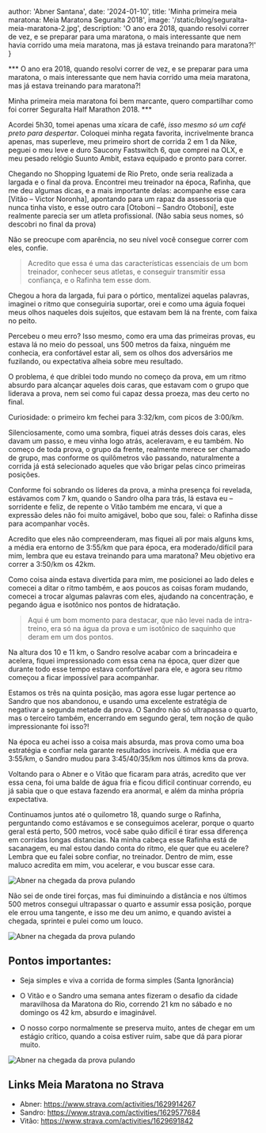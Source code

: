 
  author: 'Abner Santana',
  date: '2024-01-10',
  title: 'Minha primeira meia maratona: Meia Maratona Seguralta 2018',
  image: '/static/blog/seguralta-meia-maratona-2.jpg',
  description: 'O ano era 2018, quando resolvi correr de vez, e se preparar para uma maratona, o mais interessante que nem havia corrido uma meia maratona, mas já estava treinando para maratona?!'
}


*** O ano era 2018, quando resolvi correr de vez, e se preparar para uma maratona, o mais interessante que nem havia corrido uma meia maratona, mas já estava treinando para maratona?!

Minha primeira meia maratona foi bem marcante, quero compartilhar como foi correr Seguralta Half Marathon 2018. ***


Acordei 5h30, tomei apenas uma xícara de café, *isso mesmo só um café preto para despertar*. Coloquei minha regata favorita, incrivelmente branca apenas, mas superleve, meu primeiro short de corrida 2 em 1 da Nike, peguei o meu leve e duro Saucony Fastswitch 6, que comprei na OLX, e meu pesado relógio Suunto Ambit, estava equipado e pronto para correr.

Chegando no Shopping Iguatemi de Rio Preto, onde seria realizada a largada e o final da prova. Encontrei meu treinador na época, Rafinha, que me deu algumas dicas, e a mais importante delas: acompanhe esse cara [Vitão – Victor Noronha], apontando para um rapaz da assessoria que nunca tinha visto, e esse outro cara [Otoboni – Sandro Otoboni], este realmente parecia ser um atleta profissional. (Não sabia seus nomes, só descobri no final da prova)

Não se preocupe com aparência, no seu nível você consegue correr com eles, confie.


>Acredito que essa é uma das características essenciais de um bom treinador, conhecer seus atletas, e conseguir transmitir essa confiança, e o Rafinha tem esse dom.


Chegou a hora da largada, fui para o pórtico, mentalizei aquelas palavras, imaginei o ritmo que conseguiria suportar, orei e como uma águia foquei meus olhos naqueles dois sujeitos, que estavam bem lá na frente, com faixa no peito.

Percebeu o meu erro? Isso mesmo, como era uma das primeiras provas, eu estava lá no meio do pessoal, uns 500 metros da faixa, ninguém me conhecia, era confortável estar ali, sem os olhos dos adversários me fuzilando, ou expectativa alheia sobre meu resultado.

O problema, é que driblei todo mundo no começo da prova, em um ritmo absurdo para alcançar aqueles dois caras, que estavam com o grupo que liderava a prova, nem sei como fui capaz dessa proeza, mas deu certo no final. 

Curiosidade: o primeiro km fechei para 3:32/km, com picos de 3:00/km.


Silenciosamente, como uma sombra, fiquei atrás desses dois caras, eles davam um passo, e meu vinha logo atrás, aceleravam, e eu também. No começo de toda prova, o grupo da frente, realmente merece ser chamado de grupo, mas conforme os quilômetros vão passando, naturalmente a corrida já está selecionado aqueles que vão brigar pelas cinco primeiras posições.


Conforme foi sobrando os líderes da prova, a minha presença foi revelada, estávamos com 7 km, quando o Sandro olha para trás, lá estava eu – sorridente e feliz, de repente o Vitão também me encara, vi que a expressão deles não foi muito amigável, bobo que sou, falei: o Rafinha disse para acompanhar vocês.

Acredito que eles não compreenderam, mas fiquei ali por mais alguns kms, a média era entorno de 3:55/km que para época, era moderado/difícil para mim, lembra que eu estava treinando para uma maratona? Meu objetivo era correr a 3:50/km os 42km. 

Como coisa ainda estava divertida para mim, me posicionei ao lado deles e comecei a ditar o ritmo também, e aos poucos as coisas foram mudando, comecei a trocar algumas palavras com eles, ajudando na concentração, e pegando água e isotônico nos pontos de hidratação.


>Aqui é um bom momento para destacar, que não levei nada de intra-treino, era só na água da prova e um isotônico de saquinho que deram em um dos pontos.


Na altura dos 10 e 11 km, o Sandro resolve acabar com a brincadeira e acelera, fiquei impressionado com essa cena na época, quer dizer que durante todo esse tempo estava confortável para ele, e agora seu ritmo começou a ficar impossível para acompanhar.

Estamos os três na quinta posição, mas agora esse lugar pertence ao Sandro que nos abandonou, e usando uma excelente estratégia de negativar a segunda metade da prova. O Sandro não só ultrapassa o quarto, mas o terceiro também, encerrando em segundo geral, tem noção de quão impressionante foi isso?!

Na época eu achei isso a coisa mais absurda, mas prova como uma boa estratégia e confiar nela garante resultados incríveis. A média que era 3:55/km, o Sandro mudou para 3:45/40/35/km nos últimos kms da prova.

Voltando para o Abner e o Vitão que ficaram para atrás, acredito que ver essa cena, foi uma balde de água fria e ficou difícil continuar correndo, eu já sabia que o que estava fazendo era anormal, e além da minha própria expectativa.

Continuamos juntos até o quilometro 18, quando surge o Rafinha, perguntando como estávamos e se conseguimos acelerar, porque o quarto geral está perto, 500 metros, você sabe quão difícil é tirar essa diferença em corridas longas distancias. Na minha cabeça esse Rafinha está de sacanagem, eu mal estou dando conta do ritmo, ele quer que eu acelere? Lembra que eu falei sobre confiar, no treinador. Dentro de mim, esse maluco acredita em mim, vou acelerar, e vou buscar esse cara.


<Image src={meia} alt="Abner na chegada da prova pulando" />

Não sei de onde tirei forças, mas fui diminuindo a distância e nos últimos 500 metros consegui ultrapassar o quarto e assumir essa posição, porque ele errou uma tangente, e isso me deu um animo, e quando avistei a chegada, sprintei e pulei como um louco.

<Image src={meia3} alt="Abner na chegada da prova pulando" />

## Pontos importantes:

- Seja simples e viva a corrida de forma simples (Santa Ignorância) 

- O Vitão e o Sandro uma semana antes fizeram o desafio da cidade maravilhosa da Maratona do Rio, correndo 21 km no sábado e no domingo os 42 km, absurdo e imaginável.

- O nosso corpo normalmente se preserva muito, antes de chegar em um estágio crítico, quando a coisa estiver ruim, sabe que dá para piorar muito.

<Image src={meia2} alt="Abner na chegada da prova pulando" />

## Links Meia Maratona no Strava
- Abner: https://www.strava.com/activities/1629914267
- Sandro: https://www.strava.com/activities/1629577684
- Vitão: https://www.strava.com/activities/1629691842
